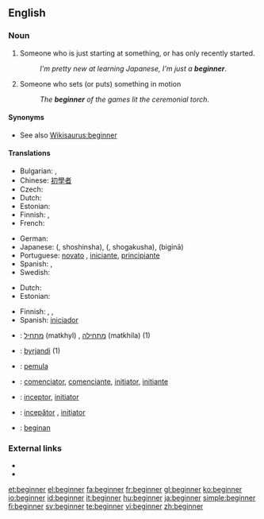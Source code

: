 ==English==

===Noun===
{{en-noun}}

# Someone who is just starting at something, or has only recently started.
#: ''I'm pretty new at learning Japanese, I'm just a '''beginner'''''.
# Someone who sets (or puts) something in motion
#: ''The '''beginner''' of the games lit the ceremonial torch''.

====Synonyms====
* See also [[Wikisaurus:beginner]]

====Translations====
{{trans-top|someone who just recently started}}
* Bulgarian: {{t|bg|начинаещ|sc=Cyrl}},  {{t|bg|новак|m|sc=Cyrl}}
* Chinese: [[初學者]]
* Czech: {{t-|cs|začátečník|m}}
* Dutch: {{t-|nl|beginner|m}}
* Estonian: {{t-|et|algaja}}
* Finnish: {{t+|fi|aloittelija}}, {{t-|fi|vasta-alkaja}}
* French: {{t+|fr|débutant|m}}
{{trans-mid}}
* German: {{t+|de|Anfänger|m}}
* Japanese: {{Jpan|[[初心者]]}} ({{Jpan|[[しょしんしゃ]]}}, shoshinsha), {{Jpan|[[初学者]]}} ({{Jpan|[[しょがくしゃ]]}}, shogakusha), {{Jpan|[[ビギナー]]}} (biginā)
* Portuguese: [[novato]] {{m}}, [[iniciante]], [[principiante]]
* Spanish: {{t+|es|principiante}}, {{t-|es|iniciado}}
* Swedish: {{t+|sv|nybörjare|c}}
{{trans-bottom}}

{{trans-top|someone who sets something in motion}}
* Dutch: {{t-|nl|starter}}
* Estonian: {{t-|et|alustaja}}
{{trans-mid}}
* Finnish: {{t+|fi|avaaja}}, {{t-|fi|aloittaja}},  {{t+|fi|alkuunpanija}}
* Spanish: [[iniciador]]
{{trans-bottom}}

{{checktrans-top}}
* {{ttbc|Hebrew}}: [[מתחיל]] (matkhyl) {{m}}, [[מתחילה]] (matkhila) {{f}} (1)
* {{ttbc|Icelandic}}: [[byrjandi]] {{m}} (1)
* {{ttbc|Indonesian}}: [[mula|pemula]]
* {{ttbc|Interlingua}}: [[comenciator]], [[comenciante]], [[initiator]], [[initiante]]
* {{ttbc|Latin}}: [[inceptor]], [[initiator]]
* {{ttbc|Romanian}}: [[incepător]] {{m}}, [[iniţiator]] {{m}}
* {{ttbc|Volapük}}: [[beginan]]
{{checktrans-bottom}}

===External links===
* {{R:Webster 1913}}
* {{R:Century 1911}}

[[et:beginner]]
[[el:beginner]]
[[fa:beginner]]
[[fr:beginner]]
[[gl:beginner]]
[[ko:beginner]]
[[io:beginner]]
[[id:beginner]]
[[it:beginner]]
[[hu:beginner]]
[[ja:beginner]]
[[simple:beginner]]
[[fi:beginner]]
[[sv:beginner]]
[[te:beginner]]
[[vi:beginner]]
[[zh:beginner]]